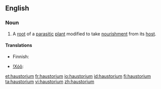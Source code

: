 ==English==

===Noun===
{{wikipedia}}
{{en-noun|haustoria}}

# A [[root]] of a [[parasitic]] [[plant]] modified to take [[nourishment]] from its [[host]].

====Translations====
{{trans-top|root of a parasitic plant}}
* Finnish: {{t-|fi|imujuuri}}
{{trans-mid}}
* [[ǃXóõ]]: {{tø|nmn|gǁkxʻáã}}
{{trans-bottom}}

[[et:haustorium]]
[[fr:haustorium]]
[[io:haustorium]]
[[id:haustorium]]
[[fi:haustorium]]
[[ta:haustorium]]
[[vi:haustorium]]
[[zh:haustorium]]